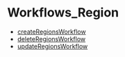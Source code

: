 
# Workflows\_Region

- [createRegionsWorkflow](../../functions/core_flows.createRegionsWorkflow/page.mdx)
- [deleteRegionsWorkflow](../../functions/core_flows.deleteRegionsWorkflow/page.mdx)
- [updateRegionsWorkflow](../../functions/core_flows.updateRegionsWorkflow/page.mdx)
